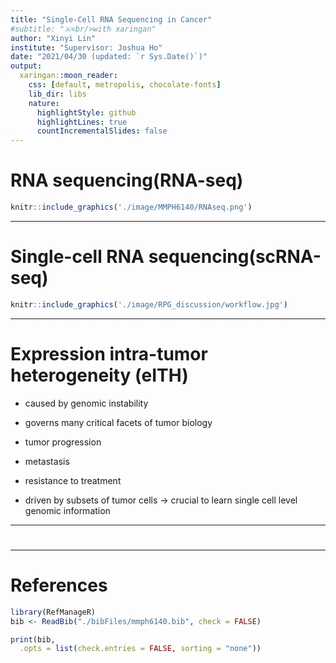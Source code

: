 ```yaml
---
title: "Single-Cell RNA Sequencing in Cancer"
#subtitle: "⚔<br/>with xaringan"
author: "Xinyi Lin"
institute: "Supervisor: Joshua Ho"
date: "2021/04/30 (updated: `r Sys.Date()`)"
output:
  xaringan::moon_reader:
    css: [default, metropolis, chocolate-fonts]
    lib_dir: libs
    nature:
      highlightStyle: github
      highlightLines: true
      countIncrementalSlides: false
---
```


# RNA sequencing(RNA-seq)

```r
knitr::include_graphics('./image/MMPH6140/RNAseq.png')
```

---

# Single-cell RNA sequencing(scRNA-seq)

```r
knitr::include_graphics('./image/RPG_discussion/workflow.jpg')
```

---

# Expression intra-tumor heterogeneity (eITH)

* caused by genomic instability

*  governs many critical facets of tumor biology

  + tumor progression
  
  + metastasis
  
  + resistance to treatment

* driven by subsets of tumor cells -> crucial to learn single cell level genomic information


---

# 

---

# References

```r
library(RefManageR)
bib <- ReadBib("./bibFiles/mmph6140.bib", check = FALSE)
```

```r
print(bib, 
  .opts = list(check.entries = FALSE, sorting = "none"))
```